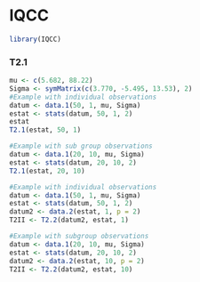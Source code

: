 IQCC
========================================================


```r
library(IQCC)
```

### T2.1

```r
mu <- c(5.682, 88.22)
Sigma <- symMatrix(c(3.770, -5.495, 13.53), 2)
#Example with individual observations
datum <- data.1(50, 1, mu, Sigma)
estat <- stats(datum, 50, 1, 2)
estat
T2.1(estat, 50, 1)
```


```r
#Example with sub group observations
datum <- data.1(20, 10, mu, Sigma)
estat <- stats(datum, 20, 10, 2)
T2.1(estat, 20, 10)
```

```r
#Example with individual observations
datum <- data.1(50, 1, mu, Sigma)
estat <- stats(datum, 50, 1, 2)
datum2 <- data.2(estat, 1, p = 2)
T2II <- T2.2(datum2, estat, 1)
```


```r
#Example with subgroup observations
datum <- data.1(20, 10, mu, Sigma)
estat <- stats(datum, 20, 10, 2)
datum2 <- data.2(estat, 10, p = 2)
T2II <- T2.2(datum2, estat, 10)
```
